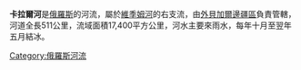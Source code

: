 '''卡拉爾河'''是[[俄羅斯|俄羅斯]]的河流，屬於[[維季姆河|維季姆河]]的右支流，由[[外貝加爾邊疆區|外貝加爾邊疆區]]負責管轄，河道全長511公里，流域面積17,400平方公里，河水主要來雨水，每年十月至翌年五月結冰。

{{Russia-geo-stub}}
[[Category:俄羅斯河流|Category:俄羅斯河流]]